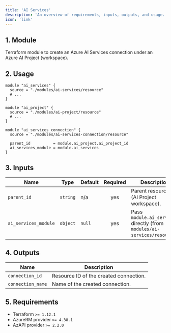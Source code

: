```yaml
---
title: 'AI Services'
description: 'An overview of requirements, inputs, outputs, and usage.'
icon: 'link'
---
```


## 1. Module
Terraform module to create an Azure AI Services connection under an Azure AI Project (workspace).

## 2. Usage
```hcl main.tf
module "ai_services" {
  source = "./modules/ai-services/resource"
  # ...
}

module "ai_project" {
  source = "./modules/ai-project/resource"
  # ...
}

module "ai_services_connection" {
  source = "./modules/ai-services-connection/resource"

  parent_id          = module.ai_project.ai_project_id
  ai_services_module = module.ai_services
}
```

## 3. Inputs
| Name | Type | Default | Required | Description |
|------|------|---------|:--------:|-------------|
| `parent_id` | `string` | n/a | yes | Parent resource ID (AI Project workspace). |
| `ai_services_module` | `object` | `null` | yes | Pass `module.ai_services` directly (from `modules/ai-services/resource`). |

## 4. Outputs
| Name | Description |
|------|-------------|
| `connection_id` | Resource ID of the created connection. |
| `connection_name` | Name of the created connection. |

## 5. Requirements
- Terraform `>= 1.12.1`
- AzureRM provider `>= 4.38.1`
- AzAPI provider `>= 2.2.0`


